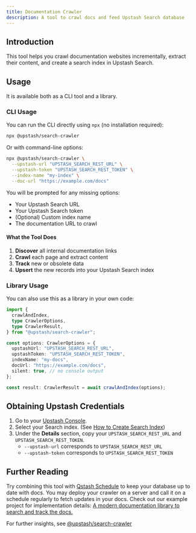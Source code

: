 ```yaml
---
title: Documentation Crawler
description: A tool to crawl docs and feed Upstash Search database
---
```


## Introduction

This tool helps you crawl documentation websites incrementally, extract their content, and create a search index in Upstash Search.

## Usage

It is available both as a CLI tool and a library.

### CLI Usage

You can run the CLI directly using `npx` (no installation required):

```sh
npx @upstash/search-crawler
```

Or with command-line options:

```sh
npx @upstash/search-crawler \
  --upstash-url "UPSTASH_SEARCH_REST_URL" \
  --upstash-token "UPSTASH_SEARCH_REST_TOKEN" \
  --index-name "my-index" \
  --doc-url "https://example.com/docs"
```

You will be prompted for any missing options:

- Your Upstash Search URL
- Your Upstash Search token
- (Optional) Custom index name
- The documentation URL to crawl

#### What the Tool Does

1. **Discover** all internal documentation links
2. **Crawl** each page and extract content
3. **Track** new or obsolete data
4. **Upsert** the new records into your Upstash Search index

### Library Usage

You can also use this as a library in your own code:

```typescript
import {
  crawlAndIndex,
  type CrawlerOptions,
  type CrawlerResult,
} from "@upstash/search-crawler";

const options: CrawlerOptions = {
  upstashUrl: "UPSTASH_SEARCH_REST_URL",
  upstashToken: "UPSTASH_SEARCH_REST_TOKEN",
  indexName: "my-docs",
  docUrl: "https://example.com/docs",
  silent: true, // no console output
};

const result: CrawlerResult = await crawlAndIndex(options);
```

## Obtaining Upstash Credentials

1. Go to your [Upstash Console](https://console.upstash.com/).
2. Select your Search index. (See [How to Create Search Index](https://upstash.com/docs/search/overall/getstarted#create-a-database))
3. Under the **Details** section, copy your `UPSTASH_SEARCH_REST_URL` and `UPSTASH_SEARCH_REST_TOKEN`.
   - `--upstash-url` corresponds to `UPSTASH_SEARCH_REST_URL`
   - `--upstash-token` corresponds to `UPSTASH_SEARCH_REST_TOKEN`

## Further Reading

Try combining this tool with [Qstash Schedule](https://upstash.com/docs/qstash/features/schedules) to keep your database up to date with docs. You may deploy your crawler on a server and call it on a schedule regularly to fetch updates in your docs. Check out our example project for implementation details: [A modern documentation library to search and track the docs.](https://github.com/upstash/search-js/tree/main/examples/search-docs)

For further insights, see [@upstash/search-crawler](https://github.com/upstash/search-crawler)
